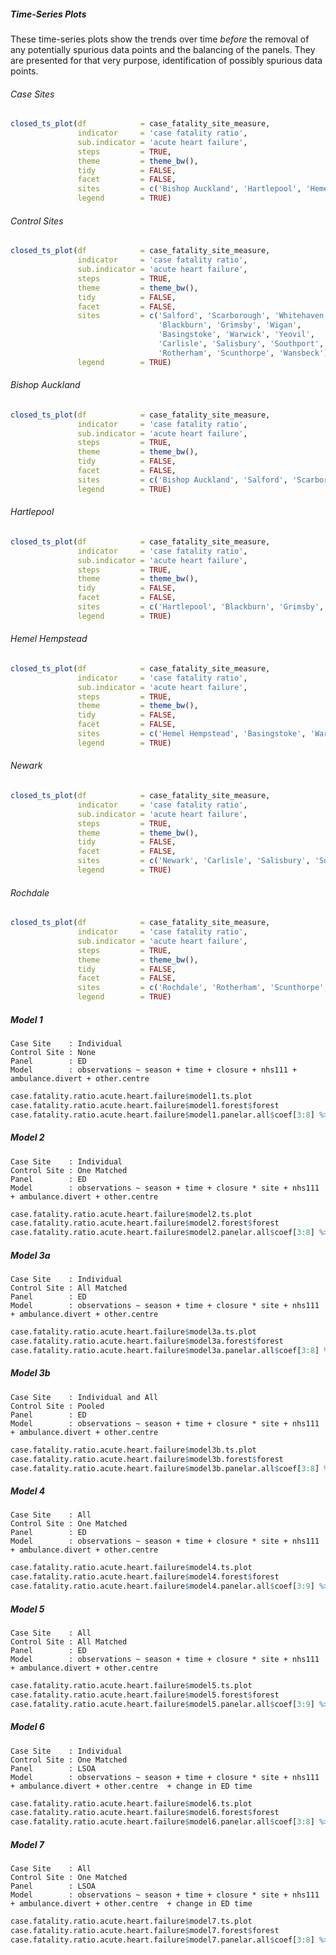 ##### Time-Series Plots

These time-series plots show the trends over time *before* the removal of any potentially spurious data points and the balancing of the panels.  They are presented for that very purpose, identification of possibly spurious data points.

###### Case Sites

```r
closed_ts_plot(df            = case_fatality_site_measure,
               indicator     = 'case fatality ratio',
               sub.indicator = 'acute heart failure',
               steps         = TRUE,
               theme         = theme_bw(),
               tidy          = FALSE,
               facet         = FALSE,
               sites         = c('Bishop Auckland', 'Hartlepool', 'Hemel Hempstead', 'Newark', 'Rochdale'),
               legend        = TRUE)
```

###### Control Sites

```r
closed_ts_plot(df            = case_fatality_site_measure,
               indicator     = 'case fatality ratio',
               sub.indicator = 'acute heart failure',
               steps         = TRUE,
               theme         = theme_bw(),
               tidy          = FALSE,
               facet         = FALSE,
               sites         = c('Salford', 'Scarborough', 'Whitehaven',
                                 'Blackburn', 'Grimsby', 'Wigan',
                                 'Basingstoke', 'Warwick', 'Yeovil',
                                 'Carlisle', 'Salisbury', 'Southport',
                                 'Rotherham', 'Scunthorpe', 'Wansbeck'),
               legend        = TRUE)
```

###### Bishop Auckland

```r
closed_ts_plot(df            = case_fatality_site_measure,
               indicator     = 'case fatality ratio',
               sub.indicator = 'acute heart failure',
               steps         = TRUE,
               theme         = theme_bw(),
               tidy          = FALSE,
               facet         = FALSE,
               sites         = c('Bishop Auckland', 'Salford', 'Scarborough', 'Whitehaven'),
               legend        = TRUE)
```

###### Hartlepool

```r
closed_ts_plot(df            = case_fatality_site_measure,
               indicator     = 'case fatality ratio',
               sub.indicator = 'acute heart failure',
               steps         = TRUE,
               theme         = theme_bw(),
               tidy          = FALSE,
               facet         = FALSE,
               sites         = c('Hartlepool', 'Blackburn', 'Grimsby', 'Wigan'),
               legend        = TRUE)
```

###### Hemel Hempstead

```r
closed_ts_plot(df            = case_fatality_site_measure,
               indicator     = 'case fatality ratio',
               sub.indicator = 'acute heart failure',
               steps         = TRUE,
               theme         = theme_bw(),
               tidy          = FALSE,
               facet         = FALSE,
               sites         = c('Hemel Hempstead', 'Basingstoke', 'Warwick', 'Yeovil'),
               legend        = TRUE)
```

###### Newark

```r
closed_ts_plot(df            = case_fatality_site_measure,
               indicator     = 'case fatality ratio',
               sub.indicator = 'acute heart failure',
               steps         = TRUE,
               theme         = theme_bw(),
               tidy          = FALSE,
               facet         = FALSE,
               sites         = c('Newark', 'Carlisle', 'Salisbury', 'Southport'),
               legend        = TRUE)
```

###### Rochdale

```r
closed_ts_plot(df            = case_fatality_site_measure,
               indicator     = 'case fatality ratio',
               sub.indicator = 'acute heart failure',
               steps         = TRUE,
               theme         = theme_bw(),
               tidy          = FALSE,
               facet         = FALSE,
               sites         = c('Rochdale', 'Rotherham', 'Scunthorpe', 'Wansbeck'),
               legend        = TRUE)
```


##### Model 1
`Case Site    : Individual`\
`Control Site : None`\
`Panel        : ED`\
`Model        : observations ~ season + time + closure + nhs111 + ambulance.divert + other.centre `\

```r
case.fatality.ratio.acute.heart.failure$model1.ts.plot
case.fatality.ratio.acute.heart.failure$model1.forest$forest
case.fatality.ratio.acute.heart.failure$model1.panelar.all$coef[3:8] %>% kable(caption = case.fatality.ratio.acute.heart.failure$model1.panelar.all$caption)
```

##### Model 2

`Case Site    : Individual`\
`Control Site : One Matched`\
`Panel        : ED`\
`Model        : observations ~ season + time + closure * site + nhs111 + ambulance.divert + other.centre `\

```r
case.fatality.ratio.acute.heart.failure$model2.ts.plot
case.fatality.ratio.acute.heart.failure$model2.forest$forest
case.fatality.ratio.acute.heart.failure$model2.panelar.all$coef[3:8] %>% kable(caption = case.fatality.ratio.acute.heart.failure$model2.panelar.all$caption)
```

##### Model 3a

`Case Site    : Individual`\
`Control Site : All Matched`\
`Panel        : ED`\
`Model        : observations ~ season + time + closure * site + nhs111 + ambulance.divert + other.centre `\

```r
case.fatality.ratio.acute.heart.failure$model3a.ts.plot
case.fatality.ratio.acute.heart.failure$model3a.forest$forest
case.fatality.ratio.acute.heart.failure$model3a.panelar.all$coef[3:8] %>% kable(caption = case.fatality.ratio.acute.heart.failure$model3a.panelar.all$caption)
```

##### Model 3b

`Case Site    : Individual and All`\
`Control Site : Pooled`\
`Panel        : ED`\
`Model        : observations ~ season + time + closure * site + nhs111 + ambulance.divert + other.centre`\

```r
case.fatality.ratio.acute.heart.failure$model3b.ts.plot
case.fatality.ratio.acute.heart.failure$model3b.forest$forest
case.fatality.ratio.acute.heart.failure$model3b.panelar.all$coef[3:8] %>% kable(caption = case.fatality.ratio.acute.heart.failure$model3b.panelar.all$caption)
```

##### Model 4

`Case Site    : All`\
`Control Site : One Matched`\
`Panel        : ED`\
`Model        : observations ~ season + time + closure * site + nhs111 + ambulance.divert + other.centre `\

```r
case.fatality.ratio.acute.heart.failure$model4.ts.plot
case.fatality.ratio.acute.heart.failure$model4.forest$forest
case.fatality.ratio.acute.heart.failure$model4.panelar.all$coef[3:9] %>% kable(caption = case.fatality.ratio.acute.heart.failure$model4.panelar.all$caption)
```

##### Model 5

`Case Site    : All`\
`Control Site : All Matched`\
`Panel        : ED`\
`Model        : observations ~ season + time + closure * site + nhs111 + ambulance.divert + other.centre `\


```r
case.fatality.ratio.acute.heart.failure$model5.ts.plot
case.fatality.ratio.acute.heart.failure$model5.forest$forest
case.fatality.ratio.acute.heart.failure$model5.panelar.all$coef[3:9] %>% kable(caption = case.fatality.ratio.acute.heart.failure$model5.panelar.all$caption)
```

##### Model 6

`Case Site    : Individual`\
`Control Site : One Matched`\
`Panel        : LSOA`\
`Model        : observations ~ season + time + closure * site + nhs111 + ambulance.divert + other.centre  + change in ED time`\

```r
case.fatality.ratio.acute.heart.failure$model6.ts.plot
case.fatality.ratio.acute.heart.failure$model6.forest$forest
case.fatality.ratio.acute.heart.failure$model6.panelar.all$coef[3:8] %>% kable(caption = case.fatality.ratio.acute.heart.failure$model6.panelar.all$caption)
```

##### Model 7

`Case Site    : All`\
`Control Site : One Matched`\
`Panel        : LSOA`\
`Model        : observations ~ season + time + closure * site + nhs111 + ambulance.divert + other.centre  + change in ED time`\

```r
case.fatality.ratio.acute.heart.failure$model7.ts.plot
case.fatality.ratio.acute.heart.failure$model7.forest$forest
case.fatality.ratio.acute.heart.failure$model7.panelar.all$coef[3:8] %>% kable(caption = case.fatality.ratio.acute.heart.failure$model7.panelar.all$caption)
```
